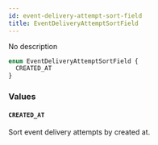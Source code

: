 ```yaml
---
id: event-delivery-attempt-sort-field
title: EventDeliveryAttemptSortField
---
```


No description

```graphql
enum EventDeliveryAttemptSortField {
  CREATED_AT
}
```

### Values

#### `CREATED_AT`

Sort event delivery attempts by created at.
